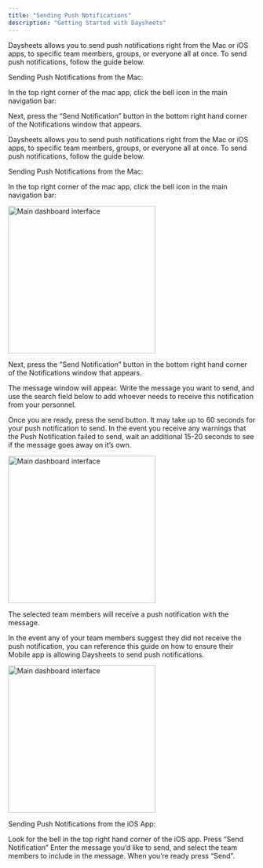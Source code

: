```yaml
---
title: "Sending Push Notifications"
description: "Getting Started with Daysheets"
---
```


Daysheets allows you to send push notifications right from the Mac or iOS apps, to specific team members, groups, or everyone all at once. To send push notifications, follow the guide below.

Sending Push Notifications from the Mac:

In the top right corner of the mac app, click the bell icon in the main navigation bar:

Next, press the “Send Notification” button in the bottom right hand corner of the Notifications window that appears.

Daysheets allows you to send push notifications right from the Mac or iOS apps, to specific team members, groups, or everyone all at once. To send push notifications, follow the guide below.

Sending Push Notifications from the Mac:

In the top right corner of the mac app, click the bell icon in the main navigation bar:

<img
  src="/images/general/sending-push-notifications/blue-bar.png"
  alt="Main dashboard interface"
  height="300"
  className="rounded-lg"
/>

Next, press the “Send Notification” button in the bottom right hand corner of the Notifications window that appears.

The message window will appear. Write the message you want to send, and use the search field below to add whoever needs to receive this notification from your personnel.

Once you are ready, press the send button. It may take up to 60 seconds for your push notification to send. In the event you receive any warnings that the Push Notification failed to send, wait an additional 15-20 seconds to see if the message goes away on it’s own.

<img
  src="/images/general/sending-push-notifications/notification-preview.png"
  alt="Main dashboard interface"
  height="300"
  className="rounded-lg"
/>

The selected team members will receive a push notification with the message.

In the event any of your team members suggest they did not receive the push notification, you can reference this guide on how to ensure their Mobile app is allowing Daysheets to send push notifications.

<img
  src="/images/general/sending-push-notifications/notification-preview.png"
  alt="Main dashboard interface"
  height="300"
  className="rounded-lg"
/>

Sending Push Notifications from the iOS App:

Look for the bell in the top right hand corner of the iOS app.
Press “Send Notification”
Enter the message you’d like to send, and select the team members to include in the message.
When you’re ready press “Send”.
